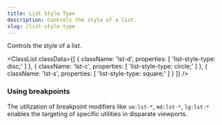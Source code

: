 ```yaml
---
title: List Style Type
description: Controls the style of a list.
slug: /list-style-type
---
```



Controls the style of a list.

<ClassList
  classData={[
    {
        className: 'lst-d',
        properties: [
            'list-style-type: disc;'
        ]
    },
    {
        className: 'lst-c',
        properties: [
            'list-style-type: circle;'
        ]
    },
    {
        className: 'lst-s',
        properties: [
            'list-style-type: square;'
        ]
    }
  ]}
/>

### Using breakpoints

The utilization of breakpoint modifiers like `sm:lst-*`, `md:lst-*`, `lg:lst-*` enables the targeting of specific utilities in disparate viewports.
